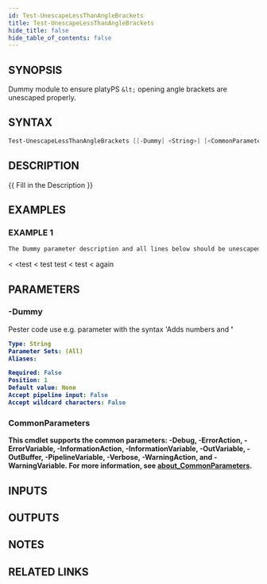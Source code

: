 ```yaml
---
id: Test-UnescapeLessThanAngleBrackets
title: Test-UnescapeLessThanAngleBrackets
hide_title: false
hide_table_of_contents: false
---
```


## SYNOPSIS

Dummy module to ensure platyPS `&lt;` opening angle brackets are unescaped properly.

## SYNTAX

```powershell
Test-UnescapeLessThanAngleBrackets [[-Dummy] <String>] [<CommonParameters>]
```

## DESCRIPTION

{{ Fill in the Description }}

## EXAMPLES

### EXAMPLE 1

```powershell
The Dummy parameter description and all lines below should be unescaped.
```

<
<test
< test
test <
test < again

## PARAMETERS

### -Dummy

Pester code use e.g.
parameter with the syntax 'Adds numbers <A> and <B>'

```yaml
Type: String
Parameter Sets: (All)
Aliases:

Required: False
Position: 1
Default value: None
Accept pipeline input: False
Accept wildcard characters: False
```

### CommonParameters

This cmdlet supports the common parameters: -Debug, -ErrorAction, -ErrorVariable, -InformationAction, -InformationVariable, -OutVariable, -OutBuffer, -PipelineVariable, -Verbose, -WarningAction, and -WarningVariable. For more information, see [about_CommonParameters](http://go.microsoft.com/fwlink/?LinkID=113216).

## INPUTS

## OUTPUTS

## NOTES

## RELATED LINKS
